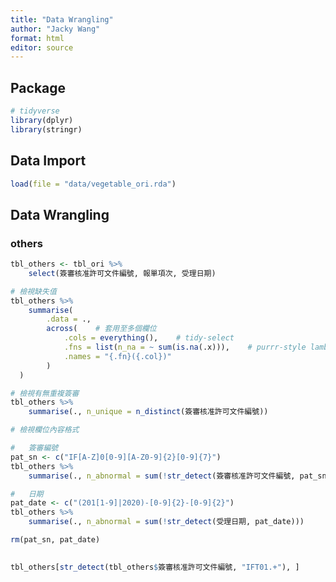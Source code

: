 ```yaml
---
title: "Data Wrangling"
author: "Jacky Wang"
format: html
editor: source
---
```


## Package

```r

# tidyverse
library(dplyr)
library(stringr)

```

## Data Import

```r
load(file = "data/vegetable_ori.rda")
```


## Data Wrangling

### others

```r

tbl_others <- tbl_ori %>% 
    select(簽審核准許可文件編號, 報單項次, 受理日期)

```

```r

# 檢視缺失值 
tbl_others %>% 
    summarise(
        .data = ., 
        across(    # 套用至多個欄位
            .cols = everything(),    # tidy-select
            .fns = list(n_na = ~ sum(is.na(.x))),    # purrr-style lambda
            .names = "{.fn}({.col})"
        )
  )

# 檢視有無重複簽審
tbl_others %>% 
    summarise(., n_unique = n_distinct(簽審核准許可文件編號))

```

```r

# 檢視欄位內容格式

#   簽審編號
pat_sn <- c("IF[A-Z]0[0-9][A-Z0-9]{2}[0-9]{7}")
tbl_others %>% 
    summarise(., n_abnormal = sum(!str_detect(簽審核准許可文件編號, pat_sn)))

#   日期
pat_date <- c("(201[1-9]|2020)-[0-9]{2}-[0-9]{2}")
tbl_others %>% 
    summarise(., n_abnormal = sum(!str_detect(受理日期, pat_date)))

rm(pat_sn, pat_date)
```



## 

```r

tbl_others[str_detect(tbl_others$簽審核准許可文件編號, "IFT01.+"), ]


```



